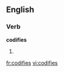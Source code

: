 ==English==

===Verb===
'''codifies'''

# {{third-person singular of|[[codify]]}}

[[fr:codifies]]
[[vi:codifies]]